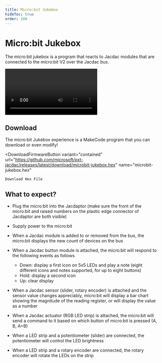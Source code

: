 ```yaml
---
title: Micro:bit Jukebox
hideToc: true
order: 100
---
```



# Micro:bit Jukebox

The micro:bit jukebox is a program that reacts to Jacdac modules that are connected to
the micro:bit V2 over the Jacdac bus.

<Video
    label="Animation of a button connected to the micro:bit V2"
    src="microbit-jukebox"
/>

## Download

The micro:bit Jukebox experience is a MakeCode program that you can download or even modify!

<DownloadFirmwareButton
    variant="contained"
    url="https://github.com/microsoft/pxt-jacdac/releases/latest/download/microbit-jukebox.hex"
    name="microbit-jukebox.hex"
>
    Download Hex File
</DownloadFirmwareButton>

## What to expect?

-   Plug the micro:bit into the Jacdaptor (make sure the front of the micro:bit and raised numbers on the plastic edge connector of Jacdaptor are both visible)

-   Supply power to the micro:bit

-   When a Jacdac module is added to or removed from the bus, the micro:bit displays the new count of devices on the bus

-   When a Jacdac button module is attached, the micro:bit will respond to the following events as follows

    -   Down: display a first icon on 5x5 LEDs and play a note (eight different icons and notes supported, for up to eight buttons)
    -   Hold: display a second icon
    -   Up: clear display

-   When a Jacdac sensor (slider, rotary encoder) is attached and the sensor value changes appreciably,
    micro:bit will display a bar chart showing the magnitude of the reading register, or will display the value as a number

-   When a Jacdac actuator (RGB LED strip) is attached, the micro:bit will send a command to it based
    on which button of micro:bit is pressed (A, B, A+B)

-   When a LED strip and a potentiometer (slider) are connected, the potentiometer will control the LED brightness
-   When a LED strip and a rotary encoder are connected, the rotary encoder will rotate the LEDs on the strip
